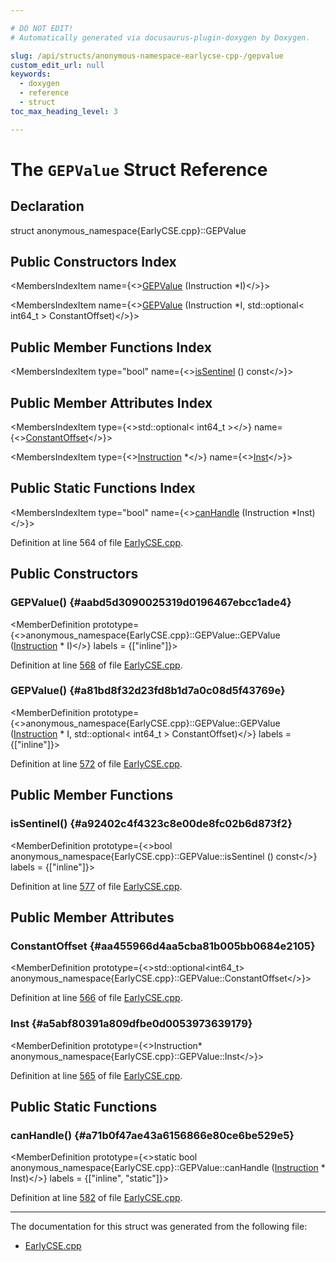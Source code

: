 ```yaml
---

# DO NOT EDIT!
# Automatically generated via docusaurus-plugin-doxygen by Doxygen.

slug: /api/structs/anonymous-namespace-earlycse-cpp-/gepvalue
custom_edit_url: null
keywords:
  - doxygen
  - reference
  - struct
toc_max_heading_level: 3

---
```





# The `GEPValue` Struct Reference

<DoxygenPage pluginConfig={pluginConfig}>



## Declaration

<CodeBlock>struct anonymous_namespace{EarlyCSE.cpp}::GEPValue</CodeBlock>

## Public Constructors Index

<MembersIndex>

<MembersIndexItem
  name={<><a href="#aabd5d3090025319d0196467ebcc1ade4">GEPValue</a> (Instruction &#42;I)</>}>
</MembersIndexItem>

<MembersIndexItem
  name={<><a href="#a81bd8f32d23fd8b1d7a0c08d5f43769e">GEPValue</a> (Instruction &#42;I, std::optional&lt; int64&#95;t &gt; ConstantOffset)</>}>
</MembersIndexItem>

</MembersIndex>

## Public Member Functions Index

<MembersIndex>

<MembersIndexItem
  type="bool"
  name={<><a href="#a92402c4f4323c8e00de8fc02b6d873f2">isSentinel</a> () const</>}>
</MembersIndexItem>

</MembersIndex>

## Public Member Attributes Index

<MembersIndex>

<MembersIndexItem
  type={<>std::optional&lt; int64&#95;t &gt;</>}
  name={<><a href="#aa455966d4aa5cba81b005bb0684e2105">ConstantOffset</a></>}>
</MembersIndexItem>

<MembersIndexItem
  type={<><a href="/docs/api/classes/llvm/instruction">Instruction</a> &#42;</>}
  name={<><a href="#a5abf80391a809dfbe0d0053973639179">Inst</a></>}>
</MembersIndexItem>

</MembersIndex>

## Public Static Functions Index

<MembersIndex>

<MembersIndexItem
  type="bool"
  name={<><a href="#a71b0f47ae43a6156866e80ce6be529e5">canHandle</a> (Instruction &#42;Inst)</>}>
</MembersIndexItem>

</MembersIndex>


Definition at line 564 of file <a href="/docs/api/files/lib/lib/transforms/lib/transforms/scalar/earlycse-cpp">EarlyCSE.cpp</a>.

<SectionDefinition>

## Public Constructors

### GEPValue() {#aabd5d3090025319d0196467ebcc1ade4}

<MemberDefinition
  prototype={<>anonymous&#95;namespace&#123;EarlyCSE.cpp&#125;::GEPValue::GEPValue (<a href="/docs/api/classes/llvm/instruction">Instruction</a> &#42; I)</>}
  labels = {["inline"]}>

Definition at line <a href="/docs/api/files/lib/lib/transforms/lib/transforms/scalar/earlycse-cpp/#l00568">568</a> of file <a href="/docs/api/files/lib/lib/transforms/lib/transforms/scalar/earlycse-cpp">EarlyCSE.cpp</a>.
</MemberDefinition>

### GEPValue() {#a81bd8f32d23fd8b1d7a0c08d5f43769e}

<MemberDefinition
  prototype={<>anonymous&#95;namespace&#123;EarlyCSE.cpp&#125;::GEPValue::GEPValue (<a href="/docs/api/classes/llvm/instruction">Instruction</a> &#42; I, std::optional&lt; int64&#95;t &gt; ConstantOffset)</>}
  labels = {["inline"]}>

Definition at line <a href="/docs/api/files/lib/lib/transforms/lib/transforms/scalar/earlycse-cpp/#l00572">572</a> of file <a href="/docs/api/files/lib/lib/transforms/lib/transforms/scalar/earlycse-cpp">EarlyCSE.cpp</a>.
</MemberDefinition>

</SectionDefinition>

<SectionDefinition>

## Public Member Functions

### isSentinel() {#a92402c4f4323c8e00de8fc02b6d873f2}

<MemberDefinition
  prototype={<>bool anonymous&#95;namespace&#123;EarlyCSE.cpp&#125;::GEPValue::isSentinel () const</>}
  labels = {["inline"]}>

Definition at line <a href="/docs/api/files/lib/lib/transforms/lib/transforms/scalar/earlycse-cpp/#l00577">577</a> of file <a href="/docs/api/files/lib/lib/transforms/lib/transforms/scalar/earlycse-cpp">EarlyCSE.cpp</a>.
</MemberDefinition>

</SectionDefinition>

<SectionDefinition>

## Public Member Attributes

### ConstantOffset {#aa455966d4aa5cba81b005bb0684e2105}

<MemberDefinition
  prototype={<>std::optional&lt;int64&#95;t&gt; anonymous&#95;namespace&#123;EarlyCSE.cpp&#125;::GEPValue::ConstantOffset</>}>

Definition at line <a href="/docs/api/files/lib/lib/transforms/lib/transforms/scalar/earlycse-cpp/#l00566">566</a> of file <a href="/docs/api/files/lib/lib/transforms/lib/transforms/scalar/earlycse-cpp">EarlyCSE.cpp</a>.
</MemberDefinition>

### Inst {#a5abf80391a809dfbe0d0053973639179}

<MemberDefinition
  prototype={<>Instruction&#42; anonymous&#95;namespace&#123;EarlyCSE.cpp&#125;::GEPValue::Inst</>}>

Definition at line <a href="/docs/api/files/lib/lib/transforms/lib/transforms/scalar/earlycse-cpp/#l00565">565</a> of file <a href="/docs/api/files/lib/lib/transforms/lib/transforms/scalar/earlycse-cpp">EarlyCSE.cpp</a>.
</MemberDefinition>

</SectionDefinition>

<SectionDefinition>

## Public Static Functions

### canHandle() {#a71b0f47ae43a6156866e80ce6be529e5}

<MemberDefinition
  prototype={<>static bool anonymous&#95;namespace&#123;EarlyCSE.cpp&#125;::GEPValue::canHandle (<a href="/docs/api/classes/llvm/instruction">Instruction</a> &#42; Inst)</>}
  labels = {["inline", "static"]}>

Definition at line <a href="/docs/api/files/lib/lib/transforms/lib/transforms/scalar/earlycse-cpp/#l00582">582</a> of file <a href="/docs/api/files/lib/lib/transforms/lib/transforms/scalar/earlycse-cpp">EarlyCSE.cpp</a>.
</MemberDefinition>

</SectionDefinition>

<hr/>

The documentation for this struct was generated from the following file:

<ul>
<li><a href="/docs/api/files/lib/lib/transforms/lib/transforms/scalar/earlycse-cpp">EarlyCSE.cpp</a></li>
</ul>

</DoxygenPage>
